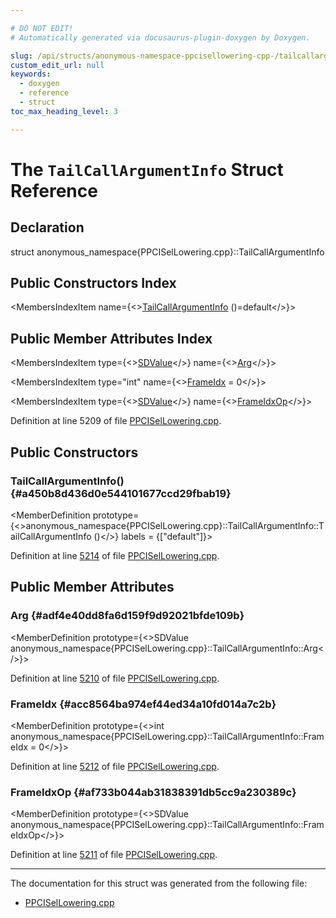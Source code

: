 ```yaml
---

# DO NOT EDIT!
# Automatically generated via docusaurus-plugin-doxygen by Doxygen.

slug: /api/structs/anonymous-namespace-ppcisellowering-cpp-/tailcallargumentinfo
custom_edit_url: null
keywords:
  - doxygen
  - reference
  - struct
toc_max_heading_level: 3

---
```





# The `TailCallArgumentInfo` Struct Reference

<DoxygenPage pluginConfig={pluginConfig}>



## Declaration

<CodeBlock>struct anonymous_namespace{PPCISelLowering.cpp}::TailCallArgumentInfo</CodeBlock>

## Public Constructors Index

<MembersIndex>

<MembersIndexItem
  name={<><a href="#a450b8d436d0e544101677ccd29fbab19">TailCallArgumentInfo</a> ()=default</>}>
</MembersIndexItem>

</MembersIndex>

## Public Member Attributes Index

<MembersIndex>

<MembersIndexItem
  type={<><a href="/docs/api/classes/llvm/sdvalue">SDValue</a></>}
  name={<><a href="#adf4e40dd8fa6d159f9d92021bfde109b">Arg</a></>}>
</MembersIndexItem>

<MembersIndexItem
  type="int"
  name={<><a href="#acc8564ba974ef44ed34a10fd014a7c2b">FrameIdx</a> = 0</>}>
</MembersIndexItem>

<MembersIndexItem
  type={<><a href="/docs/api/classes/llvm/sdvalue">SDValue</a></>}
  name={<><a href="#af733b044ab31838391db5cc9a230389c">FrameIdxOp</a></>}>
</MembersIndexItem>

</MembersIndex>


Definition at line 5209 of file <a href="/docs/api/files/lib/lib/target/lib/target/powerpc/ppcisellowering-cpp">PPCISelLowering.cpp</a>.

<SectionDefinition>

## Public Constructors

### TailCallArgumentInfo() {#a450b8d436d0e544101677ccd29fbab19}

<MemberDefinition
  prototype={<>anonymous&#95;namespace&#123;PPCISelLowering.cpp&#125;::TailCallArgumentInfo::TailCallArgumentInfo ()</>}
  labels = {["default"]}>

Definition at line <a href="/docs/api/files/lib/lib/target/lib/target/powerpc/ppcisellowering-cpp/#l05214">5214</a> of file <a href="/docs/api/files/lib/lib/target/lib/target/powerpc/ppcisellowering-cpp">PPCISelLowering.cpp</a>.
</MemberDefinition>

</SectionDefinition>

<SectionDefinition>

## Public Member Attributes

### Arg {#adf4e40dd8fa6d159f9d92021bfde109b}

<MemberDefinition
  prototype={<>SDValue anonymous&#95;namespace&#123;PPCISelLowering.cpp&#125;::TailCallArgumentInfo::Arg</>}>

Definition at line <a href="/docs/api/files/lib/lib/target/lib/target/powerpc/ppcisellowering-cpp/#l05210">5210</a> of file <a href="/docs/api/files/lib/lib/target/lib/target/powerpc/ppcisellowering-cpp">PPCISelLowering.cpp</a>.
</MemberDefinition>

### FrameIdx {#acc8564ba974ef44ed34a10fd014a7c2b}

<MemberDefinition
  prototype={<>int anonymous&#95;namespace&#123;PPCISelLowering.cpp&#125;::TailCallArgumentInfo::FrameIdx = 0</>}>

Definition at line <a href="/docs/api/files/lib/lib/target/lib/target/powerpc/ppcisellowering-cpp/#l05212">5212</a> of file <a href="/docs/api/files/lib/lib/target/lib/target/powerpc/ppcisellowering-cpp">PPCISelLowering.cpp</a>.
</MemberDefinition>

### FrameIdxOp {#af733b044ab31838391db5cc9a230389c}

<MemberDefinition
  prototype={<>SDValue anonymous&#95;namespace&#123;PPCISelLowering.cpp&#125;::TailCallArgumentInfo::FrameIdxOp</>}>

Definition at line <a href="/docs/api/files/lib/lib/target/lib/target/powerpc/ppcisellowering-cpp/#l05211">5211</a> of file <a href="/docs/api/files/lib/lib/target/lib/target/powerpc/ppcisellowering-cpp">PPCISelLowering.cpp</a>.
</MemberDefinition>

</SectionDefinition>

<hr/>

The documentation for this struct was generated from the following file:

<ul>
<li><a href="/docs/api/files/lib/lib/target/lib/target/powerpc/ppcisellowering-cpp">PPCISelLowering.cpp</a></li>
</ul>

</DoxygenPage>
